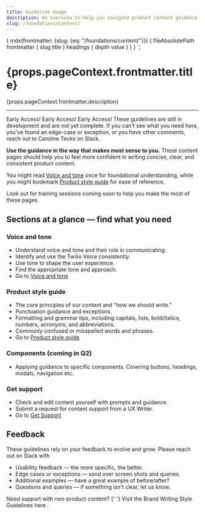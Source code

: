 ```yaml
---
title: Guideline Usage
description: An overview to help you navigate product content guidance and a look at what's coming soon.
slug: /foundations/content/
---
```



  {
    mdx(frontmatter: {slug: {eq: "/foundations/content/"}}) {
      fileAbsolutePath
      frontmatter {
        slug
        title
      }
      headings {
        depth
        value
      }
    }
  }
`;

<content>

<h1>{props.pageContext.frontmatter.title}</h1>

<p>{props.pageContext.frontmatter.description}</p>

</content>

---

<contentwrapper>

<PageAside data={props.data.mdx} />

<content>

<Callout variant="warning" marginY="space70">
  <CalloutHeading as="h2">Early Access! Early Access! Early Access!</CalloutHeading>
  <CalloutText>
    These guidelines are still in development and are not yet complete. If you can't see what you need here, you've
    found an edge-case or exception, or you have other comments, reach out to Caroline Tecks on Slack.
  </CalloutText>
</Callout>

**Use the guidance in the way that makes most sense to you.**
These content pages should help you to feel more confident in writing concise, clear, and consistent product content.

You might read [Voice and tone](/foundations/content/voice-and-tone) once for foundational understanding, while you might bookmark [Product style guide](/foundations/content/product-style-guide) for ease of reference.

Look out for training sessions coming soon to help you make the most of these pages.

## Sections at a glance &mdash; find what you need

### Voice and tone

- Understand voice and tone and their role in communicating.
- Identify and use the Twilio Voice consistently.
- Use tone to shape the user experience.
- Find the appropriate tone and approach.
- Go to [Voice and tone](/foundations/content/voice-and-tone)

### Product style guide

- The core principles of our content and "how we should write."
- Punctuation guidance and exceptions.
- Formatting and grammar tips, including capitals, lists, bold/italics, numbers, acronyms, and abbreviations.
- Commonly confused or misspelled words and phrases.
- Go to [Product style guide](/foundations/content/product-style-guide)

### Components (coming in Q2)

- Applying guidance to specific components. Covering buttons, headings, modals, navigation etc.

### Get support

- Check and edit content yourself with prompts and guidance.
- Submit a request for content support from a UX Writer.
- Go to [Get Support](/foundations/content/content-checklist)

## Feedback

These guidelines rely on your feedback to evolve and grow. Please reach out on Slack with

- Usability feedback &mdash; the more specific, the better.
- Edge cases or exceptions &mdash; send over screen shots and queries.
- Additional examples &mdash; have a great example of before/after?
- Questions and queries &mdash; if something isn't clear, let us know.

<Callout variant="neutral" marginY="space70">
  <CalloutHeading as="h3">Need support with non-product content?</CalloutHeading>
  <CalloutText>
    {' '}
    Visit the <Anchor href="https://www.twilio.com/brand/guidelines/writing-style">
      Brand Writing Style Guidelines here
    </Anchor>.
  </CalloutText>
</Callout>

</content>
</contentwrapper>
